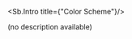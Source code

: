 
<Meta title="Color Scheme"/>

<Sb.Intro title={"Color Scheme"}/>
<p style={{textAlign: "center"}}>(no description available)</p>
<br/>
<br/>

<ColorPalette>
    <ColorItem title={"Primary"} subtitle={"Blue"} colors={{Primary: Color.Primary}}/>
    <ColorItem title={"Complementary"} subtitle={"Orange"} colors={{Complementary: Color.Complementary}}/>
    <ColorItem title={"Secondary"} subtitle={"Green"} colors={{Secondary: Color.Secondary}}/>
    <ColorItem title={"Tertiary"} subtitle={"Coral"} colors={{Tertiary: Color.Tertiary}}/>
    <ColorItem title={"Positive"} subtitle={"Green"} colors={{Positive: Color.Positive}}/>
    <ColorItem title={"Warning"} subtitle={"Gold"} colors={{Warning: Color.Warning}}/>
    <ColorItem title={"Negative"} subtitle={"Tomato"} colors={{Negative: Color.Negative}}/>
    <ColorItem title={"Accent"} subtitle={"Purple"} colors={{Accent: Color.Accent}}/>
    <ColorItem title={"Neutral"} subtitle={"Grey"} colors={{Neutral: Color.Neutral}}/>
    <ColorItem title={"Blue"} subtitle={EMPTY_STRING} colors={{Blue: Color.Blue}}/>
    <ColorItem title={"Green"} subtitle={EMPTY_STRING} colors={{Green: Color.Green}}/>
    <ColorItem title={"Gold"} subtitle={EMPTY_STRING} colors={{Gold: Color.Gold}}/>
    <ColorItem title={"Tomato"} subtitle={EMPTY_STRING} colors={{Tomato: Color.Tomato}}/>
    <ColorItem title={"Purple"} subtitle={EMPTY_STRING} colors={{Purple: Color.Purple}}/>
    <ColorItem
        title="Monochrome"
        subtitle={EMPTY_STRING}
        colors={{
            White: Color.White,
            Gainsboro: Color.Gainsboro,
            Neutral: Color.Neutral,
            Gray: Color.Gray,
            MineShaft: Color.Mineshaft,
            Black: Color.Black,
        }}
    />
</ColorPalette>

